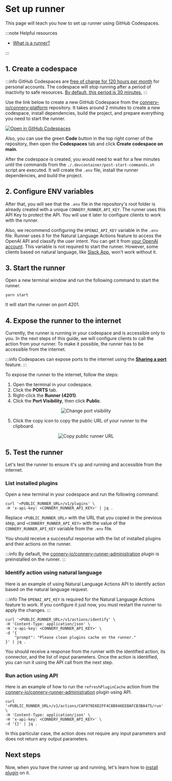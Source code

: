 # Set up runner

This page will teach you how to set up runner using GitHub Codespaces.

:::note Helpful resources

- [What is a runner?](/docs/platform/introduction/core-concepts#runner)

:::

## 1. Create a codespace

:::info
GitHub Codespaces are [free of charge for 120 hours per month](https://docs.github.com/en/billing/managing-billing-for-github-codespaces/about-billing-for-github-codespaces#monthly-included-storage-and-core-hours-for-personal-accounts) for personal accounts.
The codespace will stop running after a period of inactivity to safe resources.
[By default, this period is 30 minutes.](https://docs.github.com/en/codespaces/customizing-your-codespace/setting-your-timeout-period-for-github-codespaces?tool=webui#about-the-idle-timeout)
:::

Use the link below to create a new GitHub Codespace from the [connery-io/connery-platform](https://github.com/connery-io/connery-platform) repository.
It takes around 2 minutes to create a new codespace, install dependencies, build the project, and prepare everything you need to start the runner.

[![Open in GitHub Codespaces](https://github.com/codespaces/badge.svg)](https://github.com/codespaces/new/connery-io/connery-platform?quickstart=1)

Also, you can use the green **Code** button in the top right corner of the repository, then open the **Codespaces** tab and click **Create codespace on main**.

After the codespace is created, you would need to wait for a few minutes until the commands from the `./.devcontainer/post-start-commands.sh` script are executed.
It will create the `.env` file, install the runner dependencies, and build the project.

## 2. Configure ENV variables

After that, you will see that the `.env` file in the repository's root folder is already created with a unique `CONNERY_RUNNER_API_KEY`.
The runner uses this API Key to protect the API.
You will use it later to configure clients to work with the runner.

Also, we recommend configuring the `OPENAI_API_KEY` variable in the `.env` file.
Runner uses it for the Natural Language Actions feature to access the OpenAI API and classify the user intent.
You can get it from [your OpenAI account](https://platform.openai.com/account/api-keys).
This variable is not required to start the runner. However, some clients based on natural language, like [Slack App](/docs/clients/native/slack), won't work without it.

## 3. Start the runner

Open a new terminal window and run the following command to start the runner.

```
yarn start
```

It will start the runner on port 4201.

## 4. Expose the runner to the internet

Currently, the runner is running in your codespace and is accessible only to you.
In the next steps of this guide, we will configure clients to call the action from your runner.
To make it possible, the runner has to be accessible from the internet.

:::info
Codespaces can expose ports to the internet using the [**Sharing a port**](https://docs.github.com/en/codespaces/developing-in-codespaces/forwarding-ports-in-your-codespace#sharing-a-port) feature.
:::

To expose the runner to the internet, follow the steps:

1. Open the terminal in your codespace.
2. Click the **PORTS** tab.
3. Right-click the **Runner (4201)**.
4. Click the **Port Visibility**, then click **Public**.

<p align="center">
  <img
    src="/img/set-up-runner/change-port-visibility.png"
    alt="Change port visibility"
  />
</p>

5. Click the copy icon to copy the public URL of your runner to the clipboard.

<p align="center">
  <img
    src="/img/set-up-runner/copy-public-runner-url.png"
    alt="Copy public runner URL"
  />
</p>

## 5. Test the runner

Let's test the runner to ensure it's up and running and accessible from the internet.

### List installed plugins

Open a new terminal in your codespace and run the following command:

```
curl '<PUBLIC_RUNNER_URL>/v1/plugins' \
-H 'x-api-key: <CONNERY_RUNNER_API_KEY>' | jq .
```

Replace `<PUBLIC_RUNNER_URL>` with the URL that you copied in the previous step,
and `<CONNERY_RUNNER_API_KEY>` with the value of the `CONNERY_RUNNER_API_KEY` variable from the `.env` file.

You should receive a successful response with the list of installed plugins and their actions on the runner.

:::info
By default, the [connery-io/connery-runner-administration](https://github.com/connery-io/connery-runner-administration) plugin is preinstalled on the runner.
:::

### Identify action using natural language

Here is an example of using Natural Language Actions API to identify action based on the natural language request.

:::info
The `OPENAI_API_KEY` is required for the Natural Language Actions feature to work.
If you configure it just now, you must restart the runner to apply the changes.
:::

```
curl '<PUBLIC_RUNNER_URL>/v1/actions/identify' \
-H 'Content-Type: application/json' \
-H 'x-api-key: <CONNERY_RUNNER_API_KEY>' \
-d '{
    "prompt": "Please clean plugins cache on the runner."
}' | jq .
```

You should receive a response from the runner with the identified action, its connector, and the list of input parameters.
Once the action is identified, you can run it using the API call from the next step.

### Run action using API

Here is an example of how to run the `refreshPluginCache` action from the [connery-io/connery-runner-administration](https://github.com/connery-io/connery-runner-administration) plugin using API.

```
curl '<PUBLIC_RUNNER_URL>/v1/actions/CAF979E6D2FF4C8B946EEBAFCB3BA475/run' \
-H 'Content-Type: application/json' \
-H 'x-api-key: <CONNERY_RUNNER_API_KEY>' \
-d '{}' | jq .
```

In this particular case, the action does not require any input parameters and does not return any output parameters.

## Next steps

Now, when you have the runner up and running, let's learn how to [install plugin](/docs/platform/quick-start/install-plugin-on-the-runner) on it.
